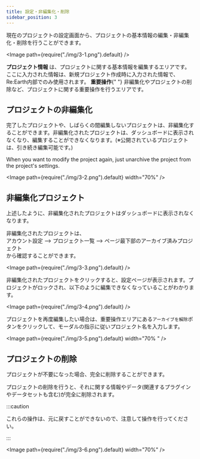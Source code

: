 ```yaml
---
title: 設定・非編集化・削除
sidebar_position: 3
---
```


現在のプロジェクトの設定画面から、プロジェクトの基本情報の編集・非編集化・削除を行うことができます。

<Image path={require("./img/3-1.png").default} />

<Order>
  <List>
    <strong>プロジェクト情報 </strong>
    は、プロジェクトに関する基本情報を編集するエリアです。ここに入力された情報は、新規プロジェクト作成時に入力された情報で、Re:Earth内部でのみ使用されます。
  </List>
  <List>
    <strong>重要操作</strong>{" "}
    非編集化やプロジェクトの削除など、プロジェクトに関する重要操作を行うエリアです。
  </List>
</Order>

## プロジェクトの非編集化

完了したプロジェクトや、しばらくの間編集しないプロジェクトは、非編集化することができます。非編集化されたプロジェクトは、ダッシュボードに表示されなくなり、編集することができなくなります。(※公開されているプロジェクトは、引き続き編集可能です。)

When you want to modify the project again, just unarchive the project from the project's settings.

<Image path={require("./img/3-2.png").default} width="70%" />

## 非編集化プロジェクト

上述したように、非編集化されたプロジェクトはダッシュボードに表示されなくなります。

非編集化されたプロジェクトは、  
アカウント設定 —> プロジェクト一覧 —> ページ最下部のアーカイブ済みプロジェクト  
から確認することができます。

<Image path={require("./img/3-3.png").default} />

非編集化されたプロジェクトをクリックすると、設定ページが表示されます。プロジェクトがロックされ、以下のように編集できなくなっていることがわかります。

<Image path={require("./img/3-4.png").default} />

プロジェクトを再度編集したい場合は、重要操作エリアにある`アーカイブを解除`ボタンをクリックして、モーダルの指示に従いプロジェクト名を入力します。

<Image path={require("./img/3-5.png").default} width="70% " />

## プロジェクトの削除

プロジェクトが不要になった場合、完全に削除することができます。

プロジェクトの削除を行うと、それに関する情報やデータ(関連するプラグインやデータセットも含む)が完全に削除されます。

:::caution

これらの操作は、元に戻すことができないので、注意して操作を行ってください。

:::

<Image path={require("./img/3-6.png").default} width="70%" />

